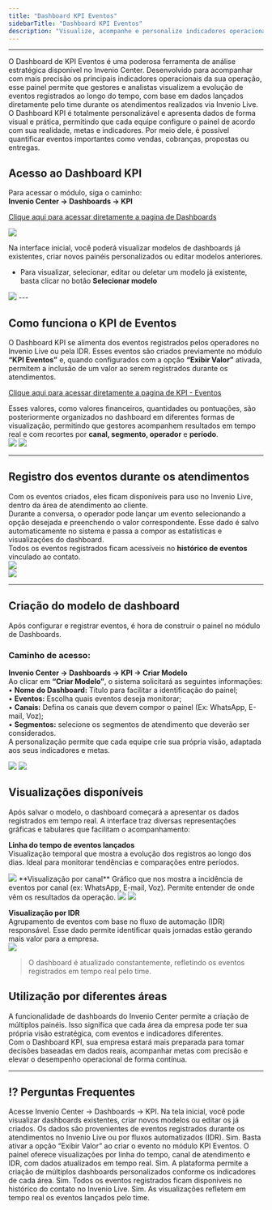 ```yaml
---
title: "Dashboard KPI Eventos"
sidebarTitle: "Dashboard KPI Eventos"
description: "Visualize, acompanhe e personalize indicadores operacionais com o Dashboard KPI Eventos do Invenio Center, baseado nos eventos registrados durante os atendimentos."
---
```

---

O Dashboard de KPI Eventos é uma poderosa ferramenta de análise estratégica disponível no Invenio Center. Desenvolvido para
acompanhar com mais precisão os principais indicadores operacionais da sua operação, esse painel permite que gestores e analistas visualizem a evolução de eventos 
registrados ao longo do tempo, com base em dados lançados diretamente pelo time durante os atendimentos realizados via Invenio Live.  
O Dashboard KPI é totalmente personalizável e apresenta dados de forma visual e prática, permitindo que cada equipe configure o painel de acordo com sua realidade, metas e indicadores. Por meio dele, é possível quantificar eventos importantes como vendas, cobranças, propostas ou entregas.

## Acesso ao Dashboard KPI

Para acessar o módulo, siga o caminho:  
**Invenio Center → Dashboards → KPI**

[Clique aqui para acessar diretamente a pagina de Dashboards](https://inveniocenter.robbu.global/painel/dashboards)
 
<img src="https://robbublob.blob.core.windows.net/docs/invenio-center/DashBoardKPI/DashKPI1.png" />

Na interface inicial, você poderá visualizar modelos de dashboards já existentes, criar novos painéis personalizados ou editar modelos anteriores.
- Para visualizar, selecionar, editar ou deletar um modelo já existente, basta clicar no botão **Selecionar modelo**
<img src="https://robbublob.blob.core.windows.net/docs/invenio-center/DashBoardKPI/DashKPI1.1.png" />
---

## Como funciona o KPI de Eventos

O Dashboard KPI se alimenta dos eventos registrados pelos operadores no Invenio Live ou pela IDR. Esses eventos são criados previamente no módulo **“KPI Eventos”** e, quando configurados com a opção **“Exibir Valor”** ativada, permitem a inclusão de um valor ao serem registrados 
durante os atendimentos.  

[Clique aqui para acessar diretamente a pagina de KPI - Eventos](https://inveniocenter.robbu.global/painel/eventos)

Esses valores, como valores financeiros, quantidades ou pontuações, são posteriormente organizados no dashboard em diferentes formas de visualização,
permitindo que gestores acompanhem resultados em tempo real e com recortes por **canal, segmento, operador** e **período**.  
<img src="https://robbublob.blob.core.windows.net/docs/invenio-center/DashBoardKPI/DashKPI2.png" />
<img src="https://robbublob.blob.core.windows.net/docs/invenio-center/DashBoardKPI/DashKPI3.png" />

---

## Registro dos eventos durante os atendimentos

Com os eventos criados, eles ficam disponíveis para uso no Invenio Live, dentro da área de atendimento ao cliente.  
Durante a conversa, o operador pode lançar um evento selecionando a opção desejada e preenchendo o valor correspondente. Esse dado é salvo automaticamente no sistema e passa a
compor as estatísticas e visualizações do dashboard.  
Todos os eventos registrados ficam acessíveis no **histórico de eventos** vinculado ao contato.  
<img src="https://robbublob.blob.core.windows.net/docs/invenio-center/DashBoardKPI/DashKPI4.png" />  
<img src="https://robbublob.blob.core.windows.net/docs/invenio-center/DashBoardKPI/DashKPI5.png" />

---

## Criação do modelo de dashboard

Após configurar e registrar eventos, é hora de construir o painel no módulo de Dashboards.

### Caminho de acesso:

**Invenio Center → Dashboards → KPI → Criar Modelo**  
Ao clicar em **“Criar Modelo”**, o sistema solicitará as seguintes informações:  
• **Nome do Dashboard:** Título para facilitar a identificação do painel;  
• **Eventos:** Escolha quais eventos deseja monitorar;  
• **Canais:** Defina os canais que devem compor o painel (Ex: WhatsApp, E-mail, Voz);  
• **Segmentos:** selecione os segmentos de atendimento que deverão ser considerados.  
A personalização permite que cada equipe crie sua própria visão, adaptada aos seus indicadores e metas.

<img src="https://robbublob.blob.core.windows.net/docs/invenio-center/DashBoardKPI/DshKPI6.png" />
<img src="https://robbublob.blob.core.windows.net/docs/invenio-center/DashBoardKPI/DashKPI7.png" />

## Visualizações disponíveis

Após salvar o modelo, o dashboard começará a apresentar os dados registrados em tempo real. A interface traz diversas
representações gráficas e tabulares que facilitam o acompanhamento:

**Linha do tempo de eventos lançados**  
Visualização temporal que mostra a evolução dos registros ao longo dos dias. Ideal para monitorar tendências e comparações entre
períodos.

<img src="https://robbublob.blob.core.windows.net/docs/invenio-center/DashBoardKPI/DshKPI8.png" />
**Visualização por canal**  
Gráfico que nos mostra a incidência de eventos por canal (ex: WhatsApp, E-mail, Voz). Permite entender de onde vêm os resultados da operação.  
<img src="https://robbublob.blob.core.windows.net/docs/invenio-center/DashBoardKPI/DashKPI9.5.png" />
<img src="https://robbublob.blob.core.windows.net/docs/invenio-center/DashBoardKPI/DashKPI9.3.png" />


**Visualização por IDR**  
Agrupamento de eventos com base no fluxo de automação (IDR) responsável. Esse dado permite identificar quais jornadas estão gerando mais valor para a empresa.  
<img src="https://robbublob.blob.core.windows.net/docs/invenio-center/DashBoardKPI/DashKPI9.4.png" />

> O dashboard é atualizado constantemente, refletindo os eventos registrados em tempo real pelo time.

## Utilização por diferentes áreas

A funcionalidade de dashboards do Invenio Center permite a criação de múltiplos painéis. Isso significa que cada área da empresa pode ter sua própria visão estratégica, com eventos e indicadores diferentes.  
Com o Dashboard KPI, sua empresa estará mais preparada para tomar decisões baseadas em dados reais, acompanhar metas com precisão e elevar o desempenho operacional de forma contínua.

---

## ⁉️ Perguntas Frequentes

<AccordionGroup>
  <Accordion title="Como posso acessar o Dashboard KPI?">
    Acesse Invenio Center → Dashboards → KPI. Na tela inicial, você pode visualizar dashboards existentes, criar novos modelos ou editar os já criados.
  </Accordion>
  <Accordion title="O que alimenta os dados do Dashboard KPI?">
    Os dados são provenientes de eventos registrados durante os atendimentos no Invenio Live ou por fluxos automatizados (IDR).
  </Accordion>
  <Accordion title="É possível registrar valores numéricos nos eventos?">
    Sim. Basta ativar a opção “Exibir Valor” ao criar o evento no módulo KPI Eventos.
  </Accordion>
  <Accordion title="Quais tipos de visualização o dashboard oferece?">
    O painel oferece visualizações por linha do tempo, canal de atendimento e IDR, com dados atualizados em tempo real.
  </Accordion>
  <Accordion title="Cada área da empresa pode ter um painel diferente?">
    Sim. A plataforma permite a criação de múltiplos dashboards personalizados conforme os indicadores de cada área.
  </Accordion>
  <Accordion title="Os dados dos eventos ficam armazenados no histórico?">
    Sim. Todos os eventos registrados ficam disponíveis no histórico do contato no Invenio Live.
  </Accordion>
  <Accordion title="O Dashboard KPI é atualizado automaticamente?">
    Sim. As visualizações refletem em tempo real os eventos lançados pelo time.
  </Accordion>
</AccordionGroup>
